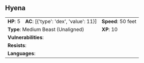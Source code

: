 ## Hyena {#monster-hyena}

```{=html}
<table class="table table-striped">
    <tbody>
        <tr>                    
            <td><b>HP</b>: 5</td>
            <td><b>AC</b>: [{'type': 'dex', 'value': 11}]</td>
            <td><b>Speed</b>: 50 feet</td>
        </tr>
        <tr>
            <td colspan="2"><b>Type</b>: Medium Beast (Unaligned)</td>
            <td><b>XP</b>: 10</td>
        </tr>
        <tr>
            <td colspan="3"><b>Vulnerabilities</b>: </td>
        </tr>
        <tr>
            <td colspan="3"><b>Resists</b>: </td>
        </tr>
        <tr>
            <td colspan="3"><b>Languages</b>: </td>
        </tr>
    </tbody>
</table>
```